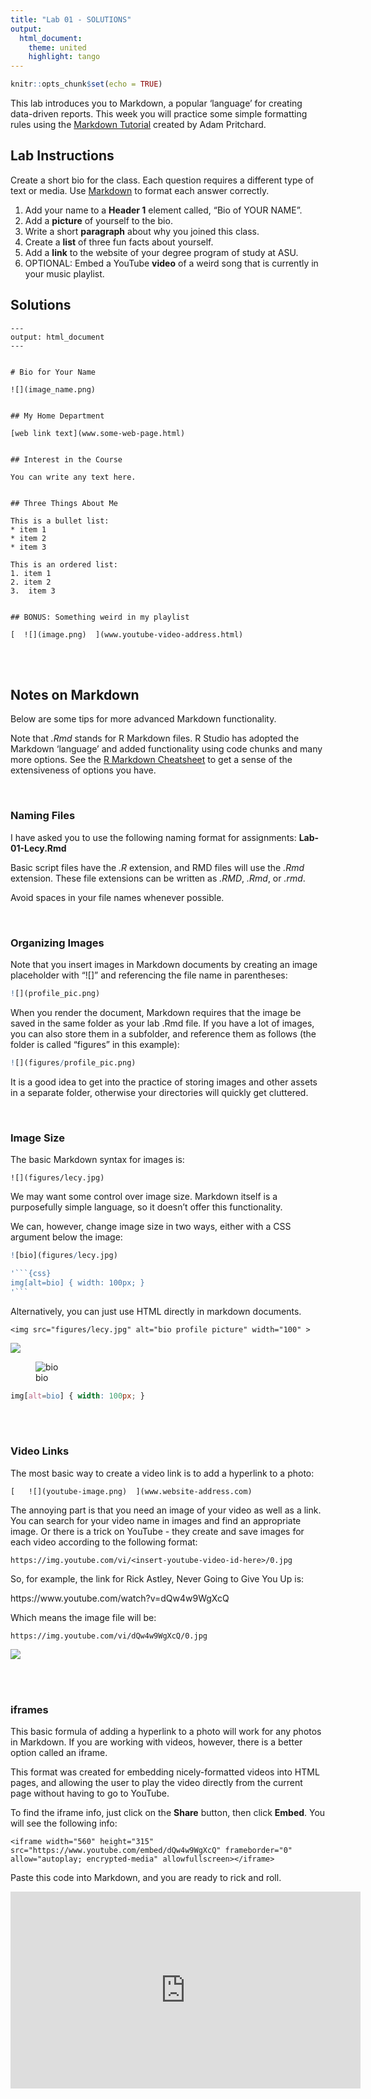 ```yaml
---
title: "Lab 01 - SOLUTIONS"
output:
  html_document:
    theme: united
    highlight: tango
---
```



```r
knitr::opts_chunk$set(echo = TRUE)
```

This lab introduces you to Markdown, a popular 'language' for creating data-driven reports. This week you will practice some simple formatting rules using the [Markdown Tutorial](https://github.com/adam-p/markdown-here/wiki/Markdown-Cheatsheet) created by Adam Pritchard.


## Lab Instructions

Create a short bio for the class. Each question requires a different type of text or media. Use [Markdown](https://github.com/adam-p/markdown-here/wiki/Markdown-Cheatsheet) to format each answer correctly.

1. Add your name to a **Header 1** element called, "Bio of YOUR NAME".
2. Add a **picture** of yourself to the bio.
3. Write a short **paragraph** about why you joined this class.
4. Create a **list** of three fun facts about yourself. 
5. Add a **link** to the website of your degree program of study at ASU.
6. OPTIONAL: Embed a YouTube **video** of a weird song that is currently in your music playlist. 



## Solutions



```
---
output: html_document
---


# Bio for Your Name

![](image_name.png)


## My Home Department

[web link text](www.some-web-page.html)


## Interest in the Course

You can write any text here. 


## Three Things About Me

This is a bullet list:
* item 1
* item 2
* item 3

This is an ordered list:
1. item 1
2. item 2
3.  item 3


## BONUS: Something weird in my playlist

[  ![](image.png)  ](www.youtube-video-address.html)

```

<br><br>

## Notes on Markdown

Below are some tips for more advanced Markdown functionality.

Note that *.Rmd* stands for R Markdown files. R Studio has adopted the Markdown 'language' and added functionality using code chunks and many more options. See the [R Markdown Cheatsheet](https://www.rstudio.com/wp-content/uploads/2016/03/rmarkdown-cheatsheet-2.0.pdf) to get a sense of the extensiveness of options you have.

<br>

### Naming Files

I have asked you to use the following naming format for assignments: **Lab-01-Lecy.Rmd**

Basic script files have the *.R* extension, and RMD files will use the *.Rmd* extension. These file extensions can be written as *.RMD*, *.Rmd*, or *.rmd*. 

Avoid spaces in your file names whenever possible.

<br>

### Organizing Images

Note that you insert images in Markdown documents by creating an image placeholder with "![]" and referencing the file name in parentheses:

```r
![](profile_pic.png)
```

When you render the document, Markdown requires that the image be saved in the same folder as your lab .Rmd file. If you have a lot of images, you can also store them in a subfolder, and reference them as follows (the folder is called "figures" in this example):

```r
![](figures/profile_pic.png)
```

It is a good idea to get into the practice of storing images and other assets in a separate folder, otherwise your directories will quickly get cluttered.


<br>

### Image Size

The basic Markdown syntax for images is: 


```
![](figures/lecy.jpg)
```

We may want some control over image size. Markdown itself is a purposefully simple language, so it doesn't offer this functionality.

We can, however, change image size in two ways, either with a CSS argument below the image:


```r


![bio](figures/lecy.jpg)

'```{css}
img[alt=bio] { width: 100px; }
'```

```


Alternatively, you can just use HTML directly in markdown documents. 


```
<img src="figures/lecy.jpg" alt="bio profile picture" width="100" >
```



![](figures/lecy.jpg)

![bio](figures/lecy.jpg)

```css
img[alt=bio] { width: 100px; }
```



<br><br>


### Video Links

The most basic way to create a video link is to add a hyperlink to a photo:

```
[   ![](youtube-image.png)  ](www.website-address.com)
```



The annoying part is that you need an image of your video as well as a link. You can search for your video name in images and find an appropriate image. Or there is a trick on YouTube - they create and save images for each video according to the following format: 

```
https://img.youtube.com/vi/<insert-youtube-video-id-here>/0.jpg
```

So, for example, the link for Rick Astley, Never Going to Give You Up is:

https://www.youtube.com/watch?v=dQw4w9WgXcQ

Which means the image file will be:

```
https://img.youtube.com/vi/dQw4w9WgXcQ/0.jpg
```
![](https://img.youtube.com/vi/dQw4w9WgXcQ/0.jpg)

<br><br>


### iframes

This basic formula of adding a hyperlink to a photo will work for any photos in Markdown. If you are working with videos, however, there is a better option called an iframe. 

This format was created for embedding nicely-formatted videos into HTML pages, and allowing the user to play the video directly from the current page without having to go to YouTube.

To find the iframe info, just click on the **Share** button, then click **Embed**. You will see the following info:

```
<iframe width="560" height="315" src="https://www.youtube.com/embed/dQw4w9WgXcQ" frameborder="0" allow="autoplay; encrypted-media" allowfullscreen></iframe>
```
Paste this code into Markdown, and you are ready to rick and roll. 

<iframe width="560" height="315" src="https://www.youtube.com/embed/dQw4w9WgXcQ" frameborder="0" allow="autoplay; encrypted-media" allowfullscreen></iframe>

<br><br><br>





